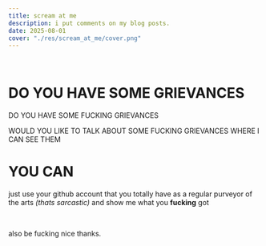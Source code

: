 ```yaml
---
title: scream at me
description: i put comments on my blog posts.
date: 2025-08-01
cover: "./res/scream_at_me/cover.png"
---
```


&nbsp;

# DO YOU HAVE SOME GRIEVANCES

DO YOU HAVE SOME FUCKING GRIEVANCES

WOULD YOU LIKE TO TALK ABOUT SOME FUCKING GRIEVANCES WHERE I CAN SEE THEM

# YOU CAN

just use your github account that you totally have as a regular purveyor of the arts *(thats sarcastic)* and show me what
you **fucking** got

<MediaCard
    image={coolImg}
    alt="A crudely drawn picture of me saying 'COOL'."
    width="18rem"
    padVarLeft
    />

&nbsp;

also be fucking nice thanks.